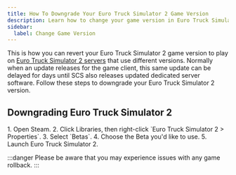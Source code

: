 ```yaml
---
title: How To Downgrade Your Euro Truck Simulator 2 Game Version
description: Learn how to change your game version in Euro Truck Simulator 2 with this guide.
sidebar:
  label: Change Game Version
---
```


This is how you can revert your Euro Truck Simulator 2 game version to play on [Euro Truck Simulator 2 servers](https://www.gamehostbros.com/euro-truck-simulator-2-server-hosting/) that use different versions. Normally when an update releases for the game client, this same update can be delayed for days until SCS also releases updated dedicated server software. Follow these steps to downgrade your Euro Truck Simulator 2 version.

## Downgrading Euro Truck Simulator 2

<Steps>
1. Open Steam.
2. Click Libraries, then right-click `Euro Truck Simulator 2 > Properties`.
3. Select `Betas`.
4. Choose the Beta you'd like to use.
5. Launch Euro Truck Simulator 2.
</Steps>

:::danger
Please be aware that you may experience issues with any game rollback.
:::